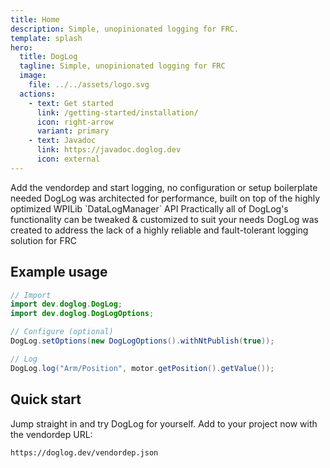 ```yaml
---
title: Home
description: Simple, unopinionated logging for FRC.
template: splash
hero:
  title: DogLog
  tagline: Simple, unopinionated logging for FRC
  image:
    file: ../../assets/logo.svg
  actions:
    - text: Get started
      link: /getting-started/installation/
      icon: right-arrow
      variant: primary
    - text: Javadoc
      link: https://javadoc.doglog.dev
      icon: external
---
```



<CardGrid stagger>
	<Card title="Simple" icon="puzzle">
		Add the vendordep and start logging, no configuration or setup boilerplate needed
	</Card>
	<Card title="Performant" icon="rocket">
		DogLog was architected for performance, built on top of the highly optimized WPILib `DataLogManager` API
	</Card>
	<Card title="Configurable" icon="setting">
		Practically all of DogLog's functionality can be tweaked & customized to suit your needs
	</Card>
	<Card title="Safe" icon="approve-check-circle">
		DogLog was created to address the lack of a highly reliable and fault-tolerant logging solution for FRC
	</Card>
</CardGrid>

## Example usage

```java
// Import
import dev.doglog.DogLog;
import dev.doglog.DogLogOptions;

// Configure (optional)
DogLog.setOptions(new DogLogOptions().withNtPublish(true));

// Log
DogLog.log("Arm/Position", motor.getPosition().getValue());
```

## Quick start

Jump straight in and try DogLog for yourself.
Add to your project now with the vendordep URL:

```text
https://doglog.dev/vendordep.json
```
